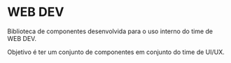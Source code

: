 
<Meta title="Bem-vindo" />

# WEB DEV

Biblioteca de componentes desenvolvida para o uso interno do time de WEB DEV.

Objetivo é ter um conjunto de componentes em conjunto do time de UI/UX.

